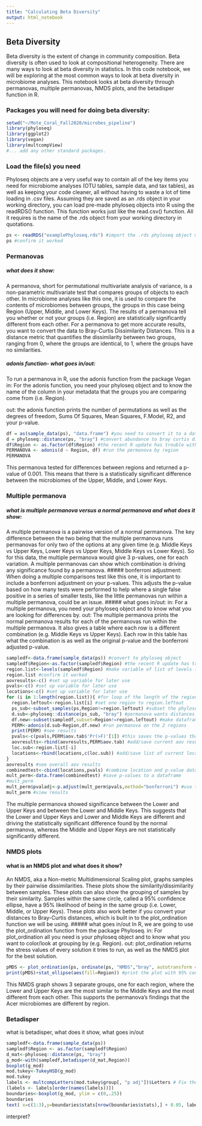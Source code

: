 ```yaml
---
title: "Calculating Beta Diversity"
output: html_notebook
---
```


## Beta Diversity
Beta diversity is the extent of change in community composition. Beta diversity is often used to look at compositional heterogeneity. There are many ways to look at beta diversity in statistics. In this code notebook, we will be exploring at the most common ways to look at beta diversity in microbiome analyses. This notebook looks at beta diversity through permanovas, multiple permanovas, NMDS plots, and the betadisper function in R.

### Packages you will need for doing beta diversity:
```r
setwd("~/Mote_Coral_Fall2020/microbes_pipeline")
library(phyloseq)
library(ggplot2)
library(vegan)
library(multcompView)
#... add any other standard packages.
```

### Load the file(s) you need
Phyloseq objects are a very useful way to contain all of the key items you need for microbiome analyses (OTU tables, sample data, and tax tables), as well as keeping your code cleaner, all without having to waste a lot of time loading in .csv files. Assuming they are saved as an .rds object in your working directory, you can load pre-made phyloseq objects into R using the readRDS() function. This function works just like the read.csv() function. All it requires is the name of the .rds object from your working directory in quotations.
```r
ps <- readRDS("examplePhyloseq.rds") #import the .rds phyloseq object made in the intro to phyloseq notebook
ps #confirm it worked
```


### Permanovas
##### what does it show:
A permanova, short for permutational multivariate analysis of variance, is a non-parametric multivariate test that compares groups of objects to each other. In microbiome analyses like this one, it is used to compare the contents of microbiomes between groups, the groups in this case being Region (Upper, Middle, and Lower Keys). The results of a permanova tell you whether or not your groups (i.e. Region) are statistically significantly different from each other. For a permanova to get more accurate results, you want to convert the data to Bray-Curtis Dissimilarity Distances. This is a distance metric that quantifies the dissimilarity between two groups, ranging from 0, where the groups are identical, to 1, where the groups have no similarities. 

##### adonis function- what goes in/out:
To run a permanova in R, use the adonis function from the package Vegan
in: For the adonis function, you need your phyloseq object and to know the name of the column in your metadata that the groups you are comparing come from (i.e. Region).

out: the adonis function prints the number of permutations as well as the degrees of freedom, Sums Of Squares, Mean Squares, F.Model, R2, and your p-value.
```r
df = as(sample_data(ps), "data.frame") #you need to convert it to a dataframe first
d = phyloseq::distance(ps, "bray") #convert abundance to bray curtis distances
df$Region <- as.factor(df$Region) #the recent R update has trouble with assigning proper formats to variables so this sets it as a factor (the proper format)
PERMANOVA <- adonis(d ~ Region, df) #run the permanova by region
PERMANOVA
```
This permanova tested for differences between regions and returned a p-value of 0.001. This means that there is a statistically significant difference between the microbiomes of the Upper, Middle, and Lower Keys.

### Multiple permanova
##### what is multiple permanova versus a normal permanova and what does it show: 
A multiple permanova is a pairwise version of a normal permanova. The key difference between the two being that the multiple permanova runs permanovas for only two of the options at any given time (e.g. Middle Keys vs Upper Keys, Lower Keys vs Upper Keys, Middle Keys vs Lower Keys). So for this data, the multiple permanova would give 3 p-values, one for each variation. A multiple permanovas can show which combination is driving any significance found by a permanova.
##### bonferroni adjustment:
When doing a multiple comparisons test like this one, it is important to include a bonferroni adjustment on your p-values. This adjusts the p-value based on how many tests were performed to help where a single false positive in a series of smaller tests, like the little permanovas run within a multiple permanova, could be an issue.
##### what goes in/out:
in: For a multiple permanova, you need your phyloseq object and to know what you are looking for differences by.
out: The multiple permanova prints the normal permanova results for each of the permanovas run within the multiple permanova. It also gives a table where each row is a different combination (e.g. Middle Keys vs Upper Keys). Each row in this table has what the combination is as well as the original p-value and the bonferroni adjusted p-value.
```r
sampledf<-data.frame(sample_data(ps)) #convert to phyloseq object
sampledf$Region<-as.factor(sampledf$Region) #the recent R update has trouble with assigning proper formats to variables so this sets it as a factor (the proper format)
region.list<-levels(sampledf$Region) #make variable of list of levels (aka types) of region
region.list #confirm it worked
aovresults<-c() #set up variable for later use
pvals<-c() #set up variable for later use
locations<-c() #set up variable for later use
for (i in 1:length(region.list)){ #for loop of the length of the region list, in this case 3
  region.leftout<-region.list[i] #set one region to region.leftout
  ps_sub<-subset_samples(ps,Region!=region.leftout) #subset the phyloseq object so it includes 2 of the three regions (aka all but the region.leftout)
  d.sub<-phyloseq::distance(ps_sub, "bray") #permanova wants distances in bray curtis, convert to bray curtis
  df.new<-subset(sampledf,subset=Region!=region.leftout) #make dataframe of sample data for only the 2 included regions
  PERM<-adonis(d.sub~Region,df.new) #run permanova on the 2 regions
  print(PERM) #see results
  pvals<-c(pvals,PERM$aov.tab$'Pr(>F)'[1]) #this saves the p-values that were outputted. to confirm what this data calls its p-values, run a permanova and save the output to do str(output) to see what it call's the p-values that it outputs.
  aovresults<-rbind(aovresults,PERM$aov.tab) #add/save current aov results
  loc.sub<-region.list[-i]
  locations<-rbind(locations,c(loc.sub)) #add/save list of current locations used
}
aovresults #see overall aov results
combinedtest<-cbind(locations,pvals) #combine location and p-value data
mult_perm<-data.frame(combinedtest) #save p-values to a dataframe
#mult_perm
mult_perm$pvaladj<-p.adjust(mult_perm$pvals,method="bonferroni") #use the bonferroni adjustment on the p-values and save it
mult_perm #view results
```
The multiple permanova showed significance between the Lower and Upper Keys and between the Lower and Middle Keys. This suggests that the Lower and Upper Keys and Lower and Middle Keys are different and driving the statistically significant difference found by the normal permanova, whereas the Middle and Upper Keys are not statistically significantly different.

### NMDS plots
#### what is an NMDS plot and what does it show?
An NMDS, aka a Non-metric Multidimensional Scaling plot, graphs samples by their pairwise dissimilarities. These plots show the similarity/dissimilarity between samples. These plots can also show the grouping of samples by their similarity. Samples within the same circle, called a 95% confidence ellipse, have a 95% likelihood of being in the same group (i.e. Lower, Middle, or Upper Keys). These plots also work better if you convert your distances to Bray-Curtis distances, which is built in to the plot_ordination function we will be using.
##### what goes in/out
In R, we are going to use the plot_ordination function from the package Phyloseq. 
in: For plot_ordination all you need is your phyloseq object and to know what you want to color/look at grouping by (e.g. Region).
out: plot_ordination returns the stress values of every solution it tries to run, as well as the NMDS plot for the best solution.
```r
pMDS <- plot_ordination(ps, ordinate(ps, "NMDS","bray", autotransform = FALSE, parallel = 48, trymax = 10^4, maxit = 10^4), color = "Region") +  scale_colour_manual(values=c("Lower Keys" = "red", "Middle Keys" = "green", "Upper Keys" = "blue"))   + geom_point(size=2) + theme_set(theme_bw()) #the only things to adjust for other datasets here is the color = "Region" and the scale_color_manual(). you could also leave them out and R will not color or just leave out the scale_color_manual() and R will choose the colors
print(pMDS)+stat_ellipse(aes(fill=Region)) #print the plot with 95% confidence ellipses
```
This NMDS graph shows 3 separate groups, one for each region, where the Lower and Upper Keys are the most similar to the Middle Keys and the most different from each other. This supports the permanova's findings that the Acer microbiomes are different by region.

### Betadisper
what is betadisper, what does it show, what goes in/out
```r
sampledf<-data.frame(sample_data(ps))
sampledf$Region <- as.factor(sampledf$Region)
d_mat<-phyloseq::distance(ps, "bray")
g_mod<-with(sampledf,betadisper(d_mat,Region))
boxplot(g_mod)
mod.tukey<-TukeyHSD(g_mod)
mod.tukey
labels <- multcompLetters(mod.tukey$group[, "p adj"])$Letters # Fix the order of the labels
(labels <- labels[order(names(labels))])
boundaries<-boxplot(g_mod, ylim = c(0,.25))
boundaries 
text( x=c(1:3),y=boundaries$stats[nrow(boundaries$stats),] + 0.05, labels,col="red")
```
interpret?
